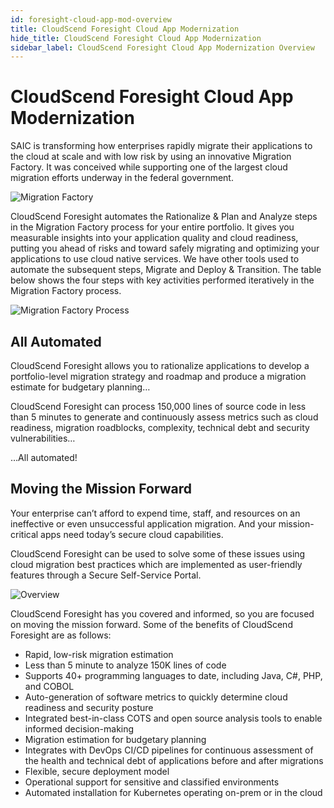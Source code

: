 ```yaml
---
id: foresight-cloud-app-mod-overview
title: CloudScend Foresight Cloud App Modernization
hide_title: CloudScend Foresight Cloud App Modernization
sidebar_label: CloudScend Foresight Cloud App Modernization Overview
---
```


# CloudScend Foresight Cloud App Modernization

SAIC is transforming how enterprises rapidly migrate their applications to the cloud at scale and with low risk by using an innovative Migration Factory. It was conceived while supporting one of the largest cloud migration efforts underway in the federal government.

<!---
Conceived from our automated Migration Factory that supports one of the largest cloud migration efforts underway in the federal government, CloudScend Foresight automates the “Rationalize & Plan” and “Analyze” processes for your entire portfolio. It gives you measurable insights into your app quality and readiness, putting you ahead of risks and toward safely migrating and optimizing your apps to use cloud resources.
--->

![Migration Factory](/img/MigrationFactory.png)

CloudScend Foresight automates the Rationalize & Plan and Analyze steps in the Migration Factory process for your entire portfolio. It gives you measurable insights into your application quality and cloud readiness, putting you ahead of risks and toward safely migrating and optimizing your applications to use cloud native services. We have other tools used to automate the subsequent steps, Migrate and Deploy & Transition. The table below shows the four steps with key activities performed iteratively in the Migration Factory process.

![Migration Factory Process](/img/MigrationFactoryProcess.png)

## All Automated

CloudScend Foresight allows you to rationalize applications to develop a portfolio-level migration strategy and roadmap and produce a migration estimate for budgetary planning…

CloudScend Foresight can process 150,000 lines of source code in less than 5 minutes to generate and continuously assess metrics such as cloud readiness, migration roadblocks, complexity, technical debt and security vulnerabilities…

…All automated!

## Moving the Mission Forward

Your enterprise can’t afford to expend time, staff, and resources on an ineffective or even unsuccessful application migration. And your mission-critical apps need today’s secure cloud capabilities.

CloudScend Foresight can be used to solve some of these issues using cloud migration best practices which are implemented as user-friendly features through a Secure Self-Service Portal.

![Overview](/img/SageOverview.png)

CloudScend Foresight has you covered and informed, so you are focused on moving the mission forward. Some of the benefits of CloudScend Foresight are as follows:

- Rapid, low-risk migration estimation
- Less than 5 minute to analyze 150K lines of code
- Supports 40+ programming languages to date, including Java, C#, PHP, and COBOL
- Auto-generation of software metrics to quickly determine cloud readiness and security posture
- Integrated best-in-class COTS and open source analysis tools to enable informed decision-making
- Migration estimation for budgetary planning
- Integrates with DevOps CI/CD pipelines for continuous assessment of the health and technical debt of applications before and after migrations
- Flexible, secure deployment model
- Operational support for sensitive and classified environments
- Automated installation for Kubernetes operating on-prem or in the cloud
